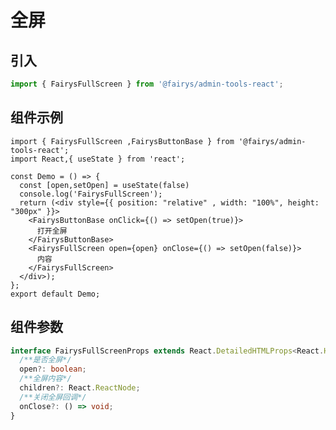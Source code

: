 # 全屏

## 引入

```ts
import { FairysFullScreen } from '@fairys/admin-tools-react';
```

## 组件示例

```tsx preview
import { FairysFullScreen ,FairysButtonBase } from '@fairys/admin-tools-react';
import React,{ useState } from 'react';

const Demo = () => {
  const [open,setOpen] = useState(false)
  console.log('FairysFullScreen');
  return (<div style={{ position: "relative" , width: "100%", height: "300px" }}>
    <FairysButtonBase onClick={() => setOpen(true)}>
      打开全屏
    </FairysButtonBase>
    <FairysFullScreen open={open} onClose={() => setOpen(false)}>
      内容
    </FairysFullScreen>
  </div>);
};
export default Demo;

```

## 组件参数

```ts
interface FairysFullScreenProps extends React.DetailedHTMLProps<React.HTMLAttributes<HTMLDivElement>, HTMLDivElement> {
  /**是否全屏*/
  open?: boolean;
  /**全屏内容*/
  children?: React.ReactNode;
  /**关闭全屏回调*/
  onClose?: () => void;
}
```

